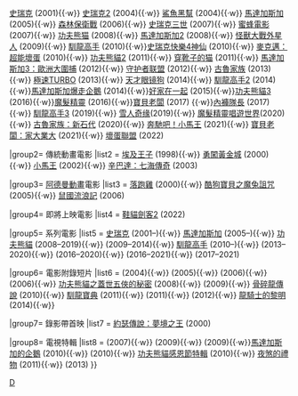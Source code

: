 {{Navbox
| name = 夢工廠動畫電影
|title = [[梦工厂动画公司|夢工廠動畫]]
|group1= 電腦動畫電影
|list1 = [[蚁哥正传]] (1998){{·w}} [[史瑞克]] (2001){{·w}} [[史瑞克2]] (2004){{·w}} [[鯊魚黑幫]] (2004){{·w}} [[馬達加斯加 (2005年電影)|馬達加斯加]] (2005){{·w}} [[森林保衛戰]] (2006){{·w}} [[史瑞克三世]] (2007){{·w}} [[蜜蜂電影]] (2007){{·w}} [[功夫熊猫]] (2008){{·w}} [[馬達加斯加2]] (2008){{·w}} [[怪獸大戰外星人]] (2009){{·w}} [[馴龍高手]] (2010){{·w}}[[史瑞克快樂4神仙]] (2010){{·w}} [[麥克邁：超能壞蛋]] (2010){{·w}} [[功夫熊貓2]] (2011){{·w}} [[穿靴子的猫 (电影)|穿靴子的猫]] (2011){{·w}} [[馬達加斯加3：歐洲大圍捕]] (2012){{·w}} [[守护者联盟]] (2012){{·w}} [[古魯家族]] (2013){{·w}} [[極速TURBO]] (2013){{·w}} [[天才眼镜狗]] (2014){{·w}} [[馴龍高手2]] (2014){{·w}}[[馬達加斯加爆走企鵝 (電影)|馬達加斯加爆走企鵝]] (2014){{·w}}[[好家在一起]] (2015){{·w}}[[功夫熊貓3]] (2016){{·w}}[[魔髮精靈]] (2016){{·w}}[[寶貝老闆]] (2017) {{·w}}[[內褲隊長]] (2017){{·w}} [[馴龍高手3]] (2019){{·w}} [[雪人奇缘]](2019){{·w}} [[魔髮精靈唱遊世界]](2020){{·w}} [[古魯家族：新石代]] (2020){{·w}} [[奔馳吧！小馬王]] (2021){{·w}} [[寶貝老闆：家大業大]] (2021){{·w}} [[壞蛋聯盟]] (2022)

|group2= 傳統動畫電影
|list2 = [[埃及王子]] (1998){{·w}} [[勇闖黃金城]] (2000){{·w}} [[小馬王]] (2002){{·w}} [[辛巴達：七海傳奇]] (2003)

|group3= [[阿德曼動畫]]電影
|list3 = [[落跑雞]] (2000){{·w}} [[酷狗寶貝之魔兔詛咒]] (2005){{·w}} [[鼠國流浪記]] (2006)

|group4= 即將上映電影
|list4 = [[鞋貓劍客2]] (2022)

|group5= 系列電影
|list5 = [[史瑞克系列電影|史瑞克]] (2001–){{·w}} [[馬達加斯加系列電影|馬達加斯加]] (2005–){{·w}} [[功夫熊貓系列電影|功夫熊貓]] (2008–2019){{·w}} {{link-en|怪獸大戰外星人系列電影|Monsters vs. Aliens (franchise)|怪獸大戰外星人}} (2009–2014){{·w}} [[馴龍高手系列電影|馴龍高手]] (2010–){{·w}} {{link-en|古魯家族系列電影|The Croods (franchise)|古魯家族}} (2013–2020){{·w}} {{link-en|魔髮精靈系列電影|Trolls (franchise)|魔髮精靈}} (2016–2020){{·w}} {{link-en|阿卡迪亞傳奇|Tales of Arcadia}} (2016–2021){{·w}} {{link-en|寶貝老闆系列電影|The Boss Baby (franchise)|寶貝老闆}} (2017–2021)

|group6= 電影附錄短片
|list6 = {{tsl|nl|Far Far Away Idol|遠的要命王國偶像大聖戰}} (2004){{·w}} {{tsl|en|The Madagascar Penguins in a Christmas Caper|馬達加斯加之企鵝幫歡鬧聖誕|企鵝寶貝之聖誕任務}} (2005){{·w}} {{tsl|en|First Flight (film)||初試羽翼}} (2006){{·w}} {{tsl|en|Hammy's Boomerang Adventure|哈寶的回力棒歷險記}} (2006){{·w}} [[蓋世五俠的秘密|功夫熊貓之蓋世五俠的秘密]] (2008){{·w}} {{tsl|en|B.O.B.'s Big Break|B.O.B.大暴走}} (2009){{·w}} [[骨碎龍傳說]] (2010){{·w}}  [[馴龍寶典]] (2011){{·w}} {{tsl|en|Kung Fu Panda: Secrets of the Masters|功夫熊貓之师傅的秘密|功夫熊貓：大師的秘密}} (2011){{·w}} {{tsl|en|Puss in Boots: The Three Diablos|鞋貓劍客：三小惡貓|-{zh-cn:穿靴子的猫：萌猫三剑客;zh-tw:鞋貓劍客：三邪客;zh-hk:無敵貓劍俠之三隻小魔怪;}-}} (2012){{·w}} [[龍騎士的黎明]] (2014){{·w}} 

|group7= 錄影帶首映
|list7 = [[約瑟傳說：夢境之王]] (2000)

|group8= 電視特輯
|list8 = {{tsl|en|Shrek the Halls|怪物史莱克外傳：歡度聖誕|史瑞克外傳：歡度聖誕}} (2007){{·w}} {{tsl|en|Monsters vs. Aliens: Mutant Pumpkins from Outer Space|怪獸大戰外星人：來自外太空的變異南瓜}} (2009){{·w}} {{tsl|en|Merry Madagascar|聖誕快樂：馬達加斯加}} (2009){{·w}}[[馬達加斯加的企鵝]] (2010){{·w}} {{tsl|en|Scared Shrekless|怪物史莱克的萬聖遊戲|史瑞克的萬聖遊戲}} (2010){{·w}} [[功夫熊貓感恩節特輯]] (2010){{·w}} [[夜煞的禮物]] (2011){{·w}} {{tsl|en|Madly Madagascar|馬達加斯加：瘋狂情人節}} (2013)
}}<noinclude>
[[Category:動畫工作室模板|D]]
[[Category:夢工廠動畫| ]]
</noinclude>